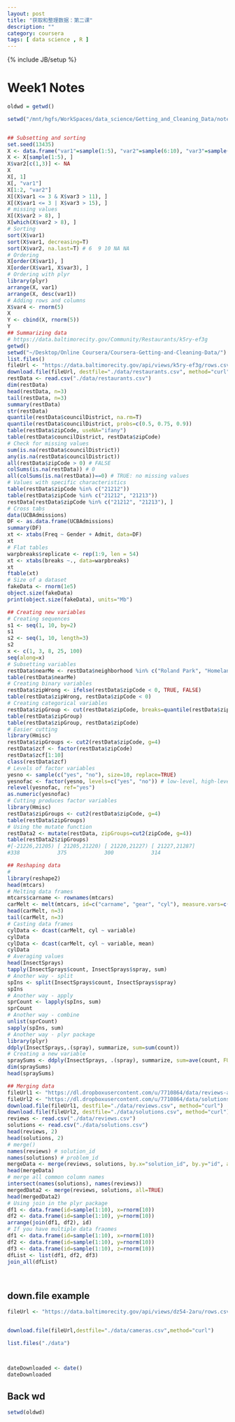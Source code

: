 ```yaml
---
layout: post
title: "获取和整理数据：第二课"
description: ""
category: coursera
tags: [ data science , R ]
---
```

{% include JB/setup %}

Week1 Notes
========================================================


```r


oldwd = getwd()

setwd("/mnt/hgfs/WorkSpaces/data_science/Getting_and_Cleaning_Data/notes")


## Subsetting and sorting
set.seed(13435)
X <- data.frame("var1"=sample(1:5), "var2"=sample(6:10), "var3"=sample(11:15))
X <- X[sample(1:5), ]
X$var2[c(1,3)] <- NA
X
X[, 1]
X[, "var1"]
X[1:2, "var2"]
X[(X$var1 <= 3 & X$var3 > 11), ]
X[(X$var1 <= 3 | X$var3 > 15), ]
# missing values
X[(X$var2 > 8), ]
X[which(X$var2 > 8), ]
# Sorting
sort(X$var1)
sort(X$var1, decreasing=T)
sort(X$var2, na.last=T) # 6  9 10 NA NA
# Ordering
X[order(X$var1), ]
X[order(X$var1, X$var3), ]
# Ordering with plyr
library(plyr)
arrange(X, var1)
arrange(X, desc(var1))
# Adding rows and columns
X$var4 <- rnorm(5)
X
Y <- cbind(X, rnorm(5))
Y
## Summarizing data
# https://data.baltimorecity.gov/Community/Restaurants/k5ry-ef3g
getwd()
setwd("~/Desktop/Online Coursera/Coursera-Getting-and-Cleaning-Data/")
list.files()
fileUrl <- "https://data.baltimorecity.gov/api/views/k5ry-ef3g/rows.csv?accessType=DOWNLOAD"
download.file(fileUrl, destfile="./data/restaurants.csv", method="curl")
restData <- read.csv("./data/restaurants.csv")
dim(restData)
head(restData, n=3)
tail(restData, n=3)
summary(restData)
str(restData)
quantile(restData$councilDistrict, na.rm=T)
quantile(restData$councilDistrict, probs=c(0.5, 0.75, 0.9))
table(restData$zipCode, useNA="ifany")
table(restData$councilDistrict, restData$zipCode)
# Check for missing values
sum(is.na(restData$councilDistrict))
any(is.na(restData$councilDistrict))
all(restData$zipCode > 0) # FALSE
colSums(is.na(restData)) # 0
all(colSums(is.na(restData))==0) # TRUE: no missing values
# Values with specific characteristics
table(restData$zipCode %in% c("21212"))
table(restData$zipCode %in% c("21212", "21213"))
restData[restData$zipCode %in% c("21212", "21213"), ]
# Cross tabs
data(UCBAdmissions)
DF <- as.data.frame(UCBAdmissions)
summary(DF)
xt <- xtabs(Freq ~ Gender + Admit, data=DF)
xt
# Flat tables
warpbreaks$replicate <- rep(1:9, len = 54)
xt <- xtabs(breaks ~., data=warpbreaks)
xt
ftable(xt)
# Size of a dataset
fakeData <- rnorm(1e5)
object.size(fakeData)
print(object.size(fakeData), units="Mb")

## Creating new variables
# Creating sequences
s1 <- seq(1, 10, by=2)
s1
s2 <- seq(1, 10, length=3)
s2
x <- c(1, 3, 8, 25, 100)
seq(along=x)
# Subsetting variables
restData$nearMe <- restData$neighborhood %in% c("Roland Park", "Homeland")
table(restData$nearMe)
# Creating binary variables
restData$zipWrong <- ifelse(restData$zipCode < 0, TRUE, FALSE)
table(restData$zipWrong, restData$zipCode < 0)
# Creating categorical variables
restData$zipGroup <- cut(restData$zipCode, breaks=quantile(restData$zipCode))
table(restData$zipGroup)
table(restData$zipGroup, restData$zipCode)
# Easier cutting
library(Hmisc)
restData$zipGroups <- cut2(restData$zipCode, g=4)
restData$zcf <- factor(restData$zipCode)
restData$zcf[1:10]
class(restData$zcf)
# Levels of factor variables
yesno <- sample(c("yes", "no"), size=10, replace=TRUE)
yesnofac <- factor(yesno, levels=c("yes", "no")) # low-level, high-level
relevel(yesnofac, ref="yes")
as.numeric(yesnofac)
# Cutting produces factor variables
library(Hmisc)
restData$zipGroups <- cut2(restData$zipCode, g=4)
table(restData$zipGroups)
# Using the mutate function
restData2 <- mutate(restData, zipGroups=cut2(zipCode, g=4))
table(restData2$zipGroups)
#[-21226,21205) [ 21205,21220) [ 21220,21227) [ 21227,21287] 
#338            375            300            314 

## Reshaping data
#
library(reshape2)
head(mtcars)
# Melting data frames
mtcars$carname <- rownames(mtcars)
carMelt <- melt(mtcars, id=c("carname", "gear", "cyl"), measure.vars=c("mpg", "hp"))
head(carMelt, n=3)
tail(carMelt, n=3)
# Casting data frames
cylData <- dcast(carMelt, cyl ~ variable)
cylData
cylData <- dcast(carMelt, cyl ~ variable, mean)
cylData
# Averaging values
head(InsectSprays)
tapply(InsectSprays$count, InsectSprays$spray, sum)
# Another way - split
spIns <- split(InsectSprays$count, InsectSprays$spray)
spIns
# Another way - apply
sprCount <- lapply(spIns, sum)
sprCount
# Another way - combine
unlist(sprCount)
sapply(spIns, sum)
# Another way - plyr package
library(plyr)
ddply(InsectSprays,.(spray), summarize, sum=sum(count))
# Creating a new variable
spraySums <- ddply(InsectSprays, .(spray), summarize, sum=ave(count, FUN=sum))
dim(spraySums)
head(spraySums)

## Merging data
fileUrl1 <- "https://dl.dropboxusercontent.com/u/7710864/data/reviews-apr29.csv"
fileUrl2 <- "https://dl.dropboxusercontent.com/u/7710864/data/solutions-apr29.csv"
download.file(fileUrl1, destfile="./data/reviews.csv", method="curl")
download.file(fileUrl2, destfile="./data/solutions.csv", method="curl")
reviews <- read.csv("./data/reviews.csv")
solutions <- read.csv("./data/solutions.csv")
head(reviews, 2)
head(solutions, 2)
# merge()
names(reviews) # solution_id
names(solutions) # problem_id
mergeData <- merge(reviews, solutions, by.x="solution_id", by.y="id", all=TRUE)
head(mergeData)
# merge all common column names
intersect(names(solutions), names(reviews))
mergedData2 <- merge(reviews, solutions, all=TRUE)
head(mergedData2)
# Using join in the plyr package
df1 <- data.frame(id=sample(1:10), x=rnorm(10))
df2 <- data.frame(id=sample(1:10), y=rnorm(10))
arrange(join(df1, df2), id)
# If you have multiple data fraomes
df1 <- data.frame(id=sample(1:10), x=rnorm(10))
df2 <- data.frame(id=sample(1:10), y=rnorm(10))
df3 <- data.frame(id=sample(1:10), z=rnorm(10))
dfList <- list(df1, df2, df3)
join_all(dfList)




```

## down.file example

```r
fileUrl <- "https://data.baltimorecity.gov/api/views/dz54-2aru/rows.csv?accessType=DOWNLOAD"


download.file(fileUrl,destfile="./data/cameras.csv",method="curl")

list.files("./data")



dateDownloaded <- date()
dateDownloaded


```



## Back wd
```r
setwd(oldwd)

```


